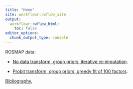 ```yaml
---
title: "Home"
site: workflowr::wflow_site
output:
  workflowr::wflow_html:
    toc: false
editor_options:
  chunk_output_type: console
---
```


ROSMAP data:

* [No data transform, group priors, iterative re-imputation](group_priors.html).

* [Probit transform, group priors, greedy fit of 100 factors](greedy100.html).

[Bibliography.](bibliography.html)